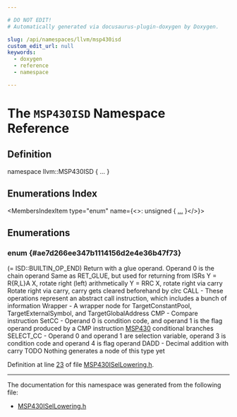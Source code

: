 ```yaml
---

# DO NOT EDIT!
# Automatically generated via docusaurus-plugin-doxygen by Doxygen.

slug: /api/namespaces/llvm/msp430isd
custom_edit_url: null
keywords:
  - doxygen
  - reference
  - namespace

---
```





# The `MSP430ISD` Namespace Reference

<DoxygenPage pluginConfig={pluginConfig}>



## Definition

<CodeBlock>namespace llvm::MSP430ISD &#123; ... &#125;</CodeBlock>

## Enumerations Index

<MembersIndex>

<MembersIndexItem
  type="enum"
  name={<>: unsigned &#123; <a href="#ae7d266ee347b1114156d2e4e36b47f73">...</a> &#125;</>}>
</MembersIndexItem>

</MembersIndex>


<SectionDefinition>

## Enumerations

### enum  {#ae7d266ee347b1114156d2e4e36b47f73}

<MemberDefinition
  prototype="enum llvm::MSP430ISD::NodeType : unsigned">

<EnumerationList title="Enumeration values">

<Link id="ae7d266ee347b1114156d2e4e36b47f73ae5d1a9d2fbc06f7d50789644585d145e" />
<EnumerationListItem name="FIRST_NUMBER">
 (= ISD::BUILTIN&#95;OP&#95;END)
</EnumerationListItem>

<Link id="ae7d266ee347b1114156d2e4e36b47f73ad6830e31fbcc96ab7a97c9c24f45f610" />
<EnumerationListItem name="RET_GLUE">
Return with a glue operand. Operand 0 is the chain operand
</EnumerationListItem>

<Link id="ae7d266ee347b1114156d2e4e36b47f73aa10d97df284584fccd16bb6e5726bfef" />
<EnumerationListItem name="RETI_GLUE">
Same as RET&#95;GLUE, but used for returning from ISRs
</EnumerationListItem>

<Link id="ae7d266ee347b1114156d2e4e36b47f73a1a8aac0ab3dd9efd41309a89185be1b8" />
<EnumerationListItem name="RRA">
Y = R&#123;R,L&#125;A X, rotate right (left) arithmetically
</EnumerationListItem>

<Link id="ae7d266ee347b1114156d2e4e36b47f73adfd55b32c5ff0b26a6e10e15fbe0f267" />
<EnumerationListItem name="RLA">

</EnumerationListItem>

<Link id="ae7d266ee347b1114156d2e4e36b47f73abfaa29bfc6391f3ab04d0728ec65f26c" />
<EnumerationListItem name="RRC">
Y = RRC X, rotate right via carry
</EnumerationListItem>

<Link id="ae7d266ee347b1114156d2e4e36b47f73a5abb0ecf62c9698e84f95292eff99ccf" />
<EnumerationListItem name="RRCL">
Rotate right via carry, carry gets cleared beforehand by clrc
</EnumerationListItem>

<Link id="ae7d266ee347b1114156d2e4e36b47f73a1a745df8676b5173925ea7bbc61b7151" />
<EnumerationListItem name="CALL">
CALL - These operations represent an abstract call instruction, which includes a bunch of information
</EnumerationListItem>

<Link id="ae7d266ee347b1114156d2e4e36b47f73acec80506eab90924a64f136e0dbfd266" />
<EnumerationListItem name="Wrapper">
Wrapper - A wrapper node for TargetConstantPool, TargetExternalSymbol, and TargetGlobalAddress
</EnumerationListItem>

<Link id="ae7d266ee347b1114156d2e4e36b47f73abe1f71803e38f141a54883c9e5677d26" />
<EnumerationListItem name="CMP">
CMP - Compare instruction
</EnumerationListItem>

<Link id="ae7d266ee347b1114156d2e4e36b47f73a36303f15bb799b26a32ce381047c7406" />
<EnumerationListItem name="SETCC">
SetCC - Operand 0 is condition code, and operand 1 is the flag operand produced by a CMP instruction
</EnumerationListItem>

<Link id="ae7d266ee347b1114156d2e4e36b47f73a33618f9677136fd47b1fc1e8743afd02" />
<EnumerationListItem name="BR_CC">
<a href="/docs/api/namespaces/llvm/msp430">MSP430</a> conditional branches
</EnumerationListItem>

<Link id="ae7d266ee347b1114156d2e4e36b47f73aa5969079c845c62591838db9c999c723" />
<EnumerationListItem name="SELECT_CC">
SELECT&#95;CC - Operand 0 and operand 1 are selection variable, operand 3 is condition code and operand 4 is flag operand
</EnumerationListItem>

<Link id="ae7d266ee347b1114156d2e4e36b47f73a347437d9881883baffd9fca8603992fd" />
<EnumerationListItem name="DADD">
DADD - Decimal addition with carry TODO Nothing generates a node of this type yet
</EnumerationListItem>

</EnumerationList>

Definition at line <a href="/docs/api/files/lib/lib/target/lib/target/msp430/msp430isellowering-h/#l00023">23</a> of file <a href="/docs/api/files/lib/lib/target/lib/target/msp430/msp430isellowering-h">MSP430ISelLowering.h</a>.
</MemberDefinition>

</SectionDefinition>

<hr/>

The documentation for this namespace was generated from the following file:

<ul>
<li><a href="/docs/api/files/lib/lib/target/lib/target/msp430/msp430isellowering-h">MSP430ISelLowering.h</a></li>
</ul>

</DoxygenPage>

